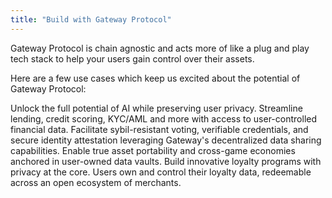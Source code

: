 ```yaml
---
title: "Build with Gateway Protocol"
---
```


Gateway Protocol is chain agnostic and acts more of like a plug and play tech stack to help your users gain control over their assets.

Here are a few use cases which keep us excited about the potential of Gateway Protocol:

<CardGroup cols={3}>
  <Card
    title="Artificial Intelligence"
    icon="robot"
    href="/usecases/artificial-intelligence"
  >
    Unlock the full potential of AI while preserving user privacy.
  </Card>
  <Card title="Financial Services" icon="money-bill" href="/usecases/financial">
    Streamline lending, credit scoring, KYC/AML and more with access to
    user-controlled financial data.
  </Card>
  <Card title="Governance" icon="box-ballot" href="/usecases/governance">
    Facilitate sybil-resistant voting, verifiable credentials, and secure
    identity attestation leveraging Gateway's decentralized data sharing
    capabilities.
  </Card>
  <Card title="Gaming" icon="gamepad" href="/usecases/gaming">
    Enable true asset portability and cross-game economies anchored in
    user-owned data vaults.
  </Card>
  <Card title="Loyalty Programs" icon="user-group" href="/usecases/loyalty">
    Build innovative loyalty programs with privacy at the core. Users own and
    control their loyalty data, redeemable across an open ecosystem of
    merchants.
  </Card>
</CardGroup>
